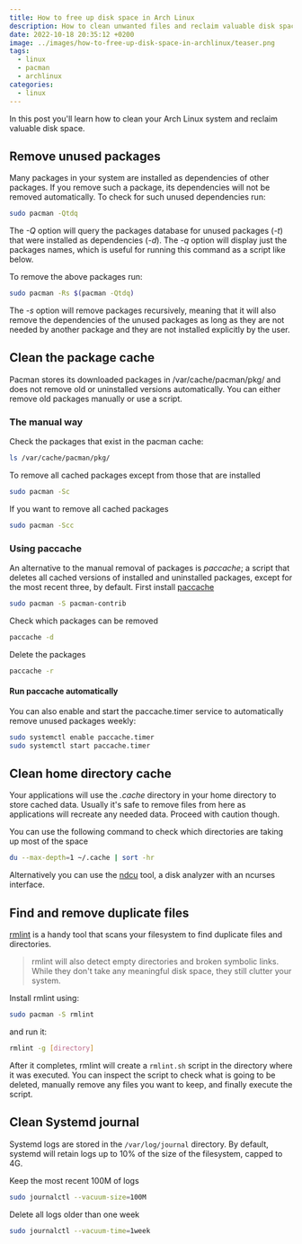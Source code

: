 ```yaml
---
title: How to free up disk space in Arch Linux
description: How to clean unwanted files and reclaim valuable disk space in Arch Linux 
date: 2022-10-18 20:35:12 +0200
image: ../images/how-to-free-up-disk-space-in-archlinux/teaser.png
tags:
  - linux
  - pacman
  - archlinux
categories:
  - linux
---
```


In this post you'll learn how to clean your Arch Linux system and reclaim valuable disk space.

## Remove unused packages

Many packages in your system are installed as dependencies of other packages. If you remove such a package, its dependencies will not be removed automatically.
To check for such unused dependencies run:

```bash
sudo pacman -Qtdq
```

The _-Q_ option will query the packages database for unused packages (_-t_) that were installed as dependencies (_-d_). The _-q_ option will display just the packages names, which is useful for running this command as a script like below.

To remove the above packages run:

```bash
sudo pacman -Rs $(pacman -Qtdq)
```

The _-s_ option will remove packages recursively, meaning that it will also remove the dependencies of the unused packages as long as they are not needed by another package and they are not installed explicitly by the user.

## Clean the package cache

Pacman stores its downloaded packages in /var/cache/pacman/pkg/ and does not remove old or uninstalled versions automatically.
You can either remove old packages manually or use a script.

### The manual way

Check the packages that exist in the pacman cache:

```bash
ls /var/cache/pacman/pkg/
```

To remove all cached packages except from those that are installed

```bash
sudo pacman -Sc
```

If you want to remove all cached packages

```bash
sudo pacman -Scc
```

### Using paccache

An alternative to the manual removal of packages is _paccache_; a script that deletes all cached versions of installed and uninstalled packages, except for the most recent three, by default.
First install [paccache](https://man.archlinux.org/man/paccache.8)

```bash
sudo pacman -S pacman-contrib
```

Check which packages can be removed

```bash
paccache -d
```

Delete the packages

```bash
paccache -r
```

#### Run paccache automatically

You can also enable and start the paccache.timer service to automatically remove unused packages weekly:

```bash
sudo systemctl enable paccache.timer
sudo systemctl start paccache.timer
```

## Clean home directory cache

Your applications will use the _.cache_ directory in your home directory to store cached data. Usually it's safe to remove files from here as applications will recreate any needed data. Proceed with caution though.

You can use the following command to check which directories are taking up most of the space

```bash
du --max-depth=1 ~/.cache | sort -hr
```

Alternatively you can use the [ndcu](https://dev.yorhel.nl/ncdu) tool, a disk analyzer with an ncurses interface.

## Find and remove duplicate files

[rmlint](https://github.com/sahib/rmlint) is a handy tool that scans your filesystem to find duplicate files and directories.

> rmlint will also detect empty directories and broken symbolic links. While they don't take any meaningful disk space, they still clutter your system.

Install rmlint using:

```bash
sudo pacman -S rmlint
```

and run it:

```bash
rmlint -g [directory]
```

After it completes, rmlint will create a ```rmlint.sh``` script in the directory where it was executed. You can inspect the script to check what is going to be deleted, manually remove any files you want to keep, and finally execute the script.

## Clean Systemd journal

Systemd logs are stored in the `/var/log/journal` directory. By default, systemd will retain logs up to 10% of the size of the filesystem, capped to 4G.

Keep the most recent 100M of logs

```bash
sudo journalctl --vacuum-size=100M
```

Delete all logs older than one week

```bash
sudo journalctl --vacuum-time=1week
```
